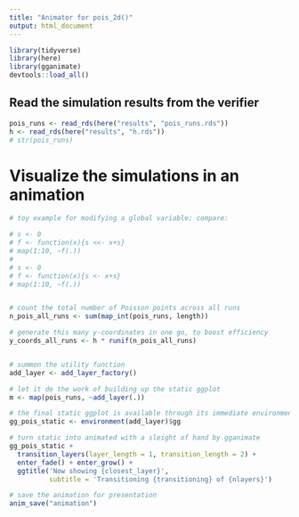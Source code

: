 ```yaml
---
title: "Animator for pois_2d()"
output: html_document
---
```


```r
library(tidyverse)
library(here)
library(gganimate)
devtools::load_all()
```

## Read the simulation results from the verifier
```r
pois_runs <- read_rds(here("results", "pois_runs.rds"))
h <- read_rds(here("results", "h.rds"))
# str(pois_runs)
```

# Visualize the simulations in an animation
```r
# toy example for modifying a global variable; compare:

# s <- 0
# f <- function(x){s <<- x+s}
# map(1:10, ~f(.))
# 
# s <- 0
# f <- function(x){s <- x+s}
# map(1:10, ~f(.))


# count the total number of Poisson points across all runs
n_pois_all_runs <- sum(map_int(pois_runs, length))

# generate this many y-coordinates in one go, to boost efficiency
y_coords_all_runs <- h * runif(n_pois_all_runs)


# summon the utility function
add_layer <- add_layer_factory()

# let it do the work of building up the static ggplot
m <- map(pois_runs, ~add_layer(.))

# the final static ggplot is available through its immediate environment
gg_pois_static <- environment(add_layer)$gg

# turn static into animated with a sleight of hand by gganimate
gg_pois_static +
  transition_layers(layer_length = 1, transition_length = 2) +
  enter_fade() + enter_grow() +
  ggtitle('Now showing {closest_layer}',
          subtitle = 'Transitioning {transitioning} of {nlayers}')

# save the animation for presentation
anim_save("animation")
```













